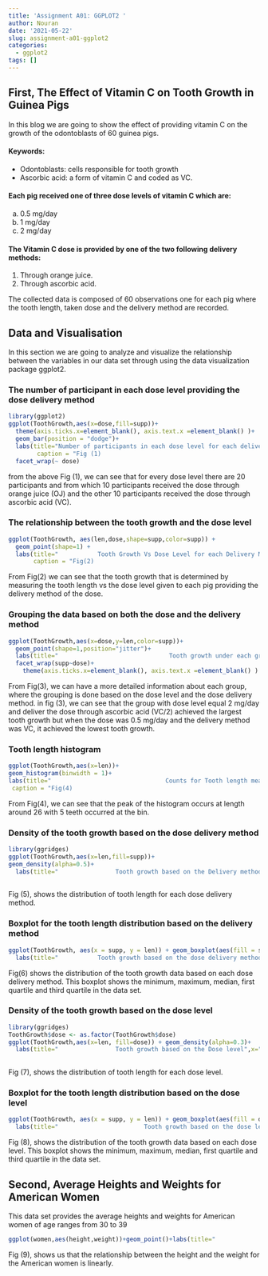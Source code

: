 ```yaml
---
title: 'Assignment A01: GGPLOT2 '
author: Nouran
date: '2021-05-22'
slug: assignment-a01-ggplot2
categories:
  - ggplot2
tags: []
---
```




## First, The Effect of Vitamin C on Tooth Growth in Guinea Pigs

In this blog we are going to show the effect of providing vitamin C on the growth of the odontoblasts of 60 guinea pigs.

#### Keywords:

* Odontoblasts: cells responsible for tooth growth
* Ascorbic acid: a form of vitamin C and coded as VC.


#### Each pig received one of three dose levels of vitamin C which are:

a. 0.5 mg/day
b. 1   mg/day
c. 2   mg/day 


#### The Vitamin C dose is provided by one of the two following delivery methods:

1. Through orange juice.
2. Through ascorbic acid.

The collected data is composed of 60 observations one for each pig where the tooth length, taken dose and the delivery method are recorded.


## Data and Visualisation 

In this section we are going to analyze and visualize the relationship between the variables in our data set through using the data visualization package ggplot2.


### The number of participant in each dose level providing the dose delivery method

```r
library(ggplot2)
ggplot(ToothGrowth,aes(x=dose,fill=supp))+
  theme(axis.ticks.x=element_blank(), axis.text.x =element_blank() )+
  geom_bar(position = "dodge")+
  labs(title="Number of participants in each dose level for each delivery method ",x="Dose Level", fill="Delivery Method", subtitle = "", 
        caption = "Fig (1)                                                                               ")+
  facet_wrap(~ dose)
```
from the above Fig (1), we can see that for every dose level there are 20 participants and from which 10 participants received the dose through orange juice (OJ) and the other 10 participants received the dose through ascorbic acid (VC).


### The relationship between the tooth growth and the dose level



```r
ggplot(ToothGrowth, aes(len,dose,shape=supp,color=supp)) + 
  geom_point(shape=1) +
  labs(title="           Tooth Growth Vs Dose Level for each Delivery Method",x="Tooth Length",y="Dose",
       caption = "Fig(2)                                                                                       ")

```
From Fig(2) we can see that the tooth growth that is determined by measuring the tooth length vs the dose level given to each pig providing the delivery method of the dose. 


### Grouping the data based on both the dose and the delivery method
```r
ggplot(ToothGrowth,aes(x=dose,y=len,color=supp))+
  geom_point(shape=1,position="jitter")+
  labs(title="                               Tooth growth under each group",x="Dose Level",y="Tooth Length", caption="Fig(3)                                                                                               ")+
  facet_wrap(supp~dose)+
    theme(axis.ticks.x=element_blank(), axis.text.x =element_blank() )

```
From Fig(3), we can have a more detailed information about each group, where the grouping is done based on the dose level and the dose delivery method. in fig (3), we can see that the group with dose level equal 2 mg/day and deliver the dose through ascorbic acid (VC/2) achieved the largest tooth growth but when the dose was 0.5 mg/day and the delivery method was VC, it achieved the lowest tooth growth.



### Tooth length histogram

```r
ggplot(ToothGrowth,aes(x=len))+
geom_histogram(binwidth = 1)+
labs(title="                                Counts for Tooth length measurements ",x="Tooth Length",
 caption = "Fig(4)                                                                                                       ")
```
From Fig(4), we can see that the peak of the histogram occurs at length around 26 with 5 teeth occurred at the bin.


### Density of the tooth growth based on the dose delivery method
```r
library(ggridges)
ggplot(ToothGrowth,aes(x=len,fill=supp))+
geom_density(alpha=0.5)+
  labs(title="                Tooth growth based on the Delivery method",x="Tooth Length",y="Density",fill="Delivery Method", caption = "Fig(5)                                                                                    ")
 


```
Fig (5), shows the distribution of tooth length for each dose delivery method.

### Boxplot for the tooth length distribution based on the delivery method

```r
ggplot(ToothGrowth, aes(x = supp, y = len)) + geom_boxplot(aes(fill = supp))+
  labs(title="           Tooth growth based on the dose delivery method",x="Delivery Method",y="Length",fill="Delivery Method", caption = "Fig(6)                                                                                    ")
```

Fig(6) shows the distribution of the tooth growth data based on each dose delivery method. This boxplot shows the minimum, maximum, median, first quartile and third quartile in the data set.


### Density of the tooth growth based on the dose level
```r
library(ggridges)
ToothGrowth$dose <- as.factor(ToothGrowth$dose)
ggplot(ToothGrowth,aes(x=len, fill=dose)) + geom_density(alpha=0.3)+
  labs(title="                Tooth growth based on the Dose level",x="Tooth Length",y="Density",fill="Dose  Level ",caption = "Fig(7)                                                                                      ")
 
```

Fig (7), shows the distribution of tooth length for each dose level.

### Boxplot for the tooth length distribution based on the dose level

```r
ggplot(ToothGrowth, aes(x = supp, y = len)) + geom_boxplot(aes(fill = dose))+
  labs(title="                        Tooth growth based on the dose level",x="Dose Level",y="Length",fill="Dose Level", caption = "Fig(8)                                                                                    ")
```


Fig (8), shows the distribution of the tooth growth data based on each dose level. This boxplot shows the minimum, maximum, median, first quartile and third quartile in the data set.

## Second, Average Heights and Weights for American Women


This data set provides the average heights and weights for American women of age ranges from 30 to 39

```r
ggplot(women,aes(height,weight))+geom_point()+labs(title="                                                  Height vs weight",x="Height in In ",y="Weight in Ibs", caption = "Fig(9)                                                                                                       ")

```

Fig (9), shows us that the relationship between the height and the weight for the American women is linearly.

